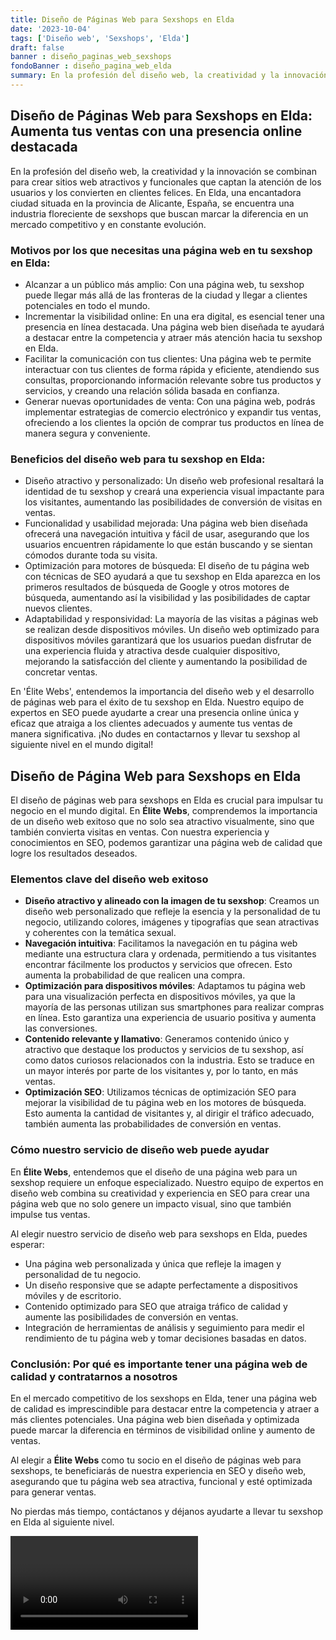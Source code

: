 ```yaml
---
title: Diseño de Páginas Web para Sexshops en Elda
date: '2023-10-04'
tags: ['Diseño web', 'Sexshops', 'Elda']
draft: false
banner : diseño_paginas_web_sexshops
fondoBanner : diseño_pagina_web_elda
summary: En la profesión del diseño web, la creatividad y la innovación se combinan para crear sitios web atractivos y funcionales que captan la atención de los usuarios y los convierten en clientes felices. En Elda, una encantadora ciudad situada en la provincia de Alicante, España, se encuentra una industria floreciente de sexshops que buscan marcar la diferencia en un mercado competitivo y en constante evolución.
---
```


## Diseño de Páginas Web para Sexshops en Elda: Aumenta tus ventas con una presencia online destacada

En la profesión del diseño web, la creatividad y la innovación se combinan para crear sitios web atractivos y funcionales que captan la atención de los usuarios y los convierten en clientes felices. En Elda, una encantadora ciudad situada en la provincia de Alicante, España, se encuentra una industria floreciente de sexshops que buscan marcar la diferencia en un mercado competitivo y en constante evolución.

### Motivos por los que necesitas una página web en tu sexshop en Elda:

- Alcanzar a un público más amplio: Con una página web, tu sexshop puede llegar más allá de las fronteras de la ciudad y llegar a clientes potenciales en todo el mundo.
- Incrementar la visibilidad online: En una era digital, es esencial tener una presencia en línea destacada. Una página web bien diseñada te ayudará a destacar entre la competencia y atraer más atención hacia tu sexshop en Elda.
- Facilitar la comunicación con tus clientes: Una página web te permite interactuar con tus clientes de forma rápida y eficiente, atendiendo sus consultas, proporcionando información relevante sobre tus productos y servicios, y creando una relación sólida basada en confianza.
- Generar nuevas oportunidades de venta: Con una página web, podrás implementar estrategias de comercio electrónico y expandir tus ventas, ofreciendo a los clientes la opción de comprar tus productos en línea de manera segura y conveniente.

### Beneficios del diseño web para tu sexshop en Elda:

- Diseño atractivo y personalizado: Un diseño web profesional resaltará la identidad de tu sexshop y creará una experiencia visual impactante para los visitantes, aumentando las posibilidades de conversión de visitas en ventas.
- Funcionalidad y usabilidad mejorada: Una página web bien diseñada ofrecerá una navegación intuitiva y fácil de usar, asegurando que los usuarios encuentren rápidamente lo que están buscando y se sientan cómodos durante toda su visita.
- Optimización para motores de búsqueda: El diseño de tu página web con técnicas de SEO ayudará a que tu sexshop en Elda aparezca en los primeros resultados de búsqueda de Google y otros motores de búsqueda, aumentando así la visibilidad y las posibilidades de captar nuevos clientes.
- Adaptabilidad y responsividad: La mayoría de las visitas a páginas web se realizan desde dispositivos móviles. Un diseño web optimizado para dispositivos móviles garantizará que los usuarios puedan disfrutar de una experiencia fluida y atractiva desde cualquier dispositivo, mejorando la satisfacción del cliente y aumentando la posibilidad de concretar ventas.

En 'Élite Webs', entendemos la importancia del diseño web y el desarrollo de páginas web para el éxito de tu sexshop en Elda. Nuestro equipo de expertos en SEO puede ayudarte a crear una presencia online única y eficaz que atraiga a los clientes adecuados y aumente tus ventas de manera significativa. ¡No dudes en contactarnos y llevar tu sexshop al siguiente nivel en el mundo digital!

<GifSeo />

<Cta />

## Diseño de Página Web para Sexshops en Elda

El diseño de páginas web para sexshops en Elda es crucial para impulsar tu negocio en el mundo digital. En **Élite Webs**, comprendemos la importancia de un diseño web exitoso que no solo sea atractivo visualmente, sino que también convierta visitas en ventas. Con nuestra experiencia y conocimientos en SEO, podemos garantizar una página web de calidad que logre los resultados deseados.

### Elementos clave del diseño web exitoso

- **Diseño atractivo y alineado con la imagen de tu sexshop**: Creamos un diseño web personalizado que refleje la esencia y la personalidad de tu negocio, utilizando colores, imágenes y tipografías que sean atractivas y coherentes con la temática sexual.
- **Navegación intuitiva**: Facilitamos la navegación en tu página web mediante una estructura clara y ordenada, permitiendo a tus visitantes encontrar fácilmente los productos y servicios que ofrecen. Esto aumenta la probabilidad de que realicen una compra.
- **Optimización para dispositivos móviles**: Adaptamos tu página web para una visualización perfecta en dispositivos móviles, ya que la mayoría de las personas utilizan sus smartphones para realizar compras en línea. Esto garantiza una experiencia de usuario positiva y aumenta las conversiones.
- **Contenido relevante y llamativo**: Generamos contenido único y atractivo que destaque los productos y servicios de tu sexshop, así como datos curiosos relacionados con la industria. Esto se traduce en un mayor interés por parte de los visitantes y, por lo tanto, en más ventas.
- **Optimización SEO**: Utilizamos técnicas de optimización SEO para mejorar la visibilidad de tu página web en los motores de búsqueda. Esto aumenta la cantidad de visitantes y, al dirigir el tráfico adecuado, también aumenta las probabilidades de conversión en ventas.

### Cómo nuestro servicio de diseño web puede ayudar

En **Élite Webs**, entendemos que el diseño de una página web para un sexshop requiere un enfoque especializado. Nuestro equipo de expertos en diseño web combina su creatividad y experiencia en SEO para crear una página web que no solo genere un impacto visual, sino que también impulse tus ventas.

Al elegir nuestro servicio de diseño web para sexshops en Elda, puedes esperar:

- Una página web personalizada y única que refleje la imagen y personalidad de tu negocio.
- Un diseño responsive que se adapte perfectamente a dispositivos móviles y de escritorio.
- Contenido optimizado para SEO que atraiga tráfico de calidad y aumente las posibilidades de conversión en ventas.
- Integración de herramientas de análisis y seguimiento para medir el rendimiento de tu página web y tomar decisiones basadas en datos.

### Conclusión: Por qué es importante tener una página web de calidad y contratarnos a nosotros

En el mercado competitivo de los sexshops en Elda, tener una página web de calidad es imprescindible para destacar entre la competencia y atraer a más clientes potenciales. Una página web bien diseñada y optimizada puede marcar la diferencia en términos de visibilidad online y aumento de ventas.

Al elegir a **Élite Webs** como tu socio en el diseño de páginas web para sexshops, te beneficiarás de nuestra experiencia en SEO y diseño web, asegurando que tu página web sea atractiva, funcional y esté optimizada para generar ventas.

No pierdas más tiempo, contáctanos y déjanos ayudarte a llevar tu sexshop en Elda al siguiente nivel.

<Video />

<CtaBot job='Sexshops' city='Elda'/>

<Gmaps query='Elda+españa+maps' />
